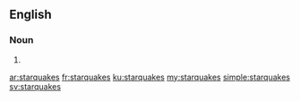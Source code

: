 ==English==

===Noun===
{{head|en|plural}}

# {{plural of|starquake|lang=en|nocat=1}}

[[ar:starquakes]]
[[fr:starquakes]]
[[ku:starquakes]]
[[my:starquakes]]
[[simple:starquakes]]
[[sv:starquakes]]